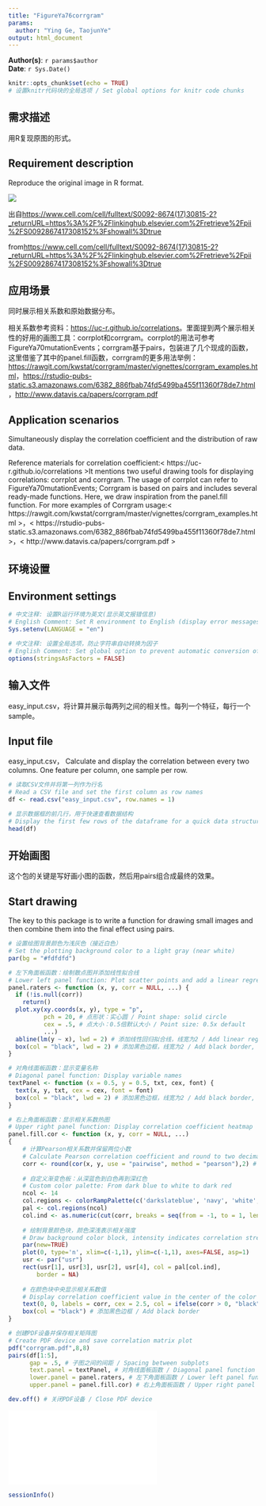 ```yaml
---
title: "FigureYa76corrgram"
params:
  author: "Ying Ge, TaojunYe"
output: html_document
---
```


**Author(s)**: `r params$author`  
**Date**: `r Sys.Date()`  


```r
knitr::opts_chunk$set(echo = TRUE)
# 设置knitr代码块的全局选项 / Set global options for knitr code chunks
```

## 需求描述

用R复现原图的形式。

## Requirement description

Reproduce the original image in R format.

![](example.png)

出自<https://www.cell.com/cell/fulltext/S0092-8674(17)30815-2?_returnURL=https%3A%2F%2Flinkinghub.elsevier.com%2Fretrieve%2Fpii%2FS0092867417308152%3Fshowall%3Dtrue>

from<https://www.cell.com/cell/fulltext/S0092-8674(17)30815-2?_returnURL=https%3A%2F%2Flinkinghub.elsevier.com%2Fretrieve%2Fpii%2FS0092867417308152%3Fshowall%3Dtrue>

## 应用场景

同时展示相关系数和原始数据分布。

相关系数参考资料：<https://uc-r.github.io/correlations>。里面提到两个展示相关性的好用的画图工具：corrplot和corrgram。corrplot的用法可参考FigureYa70mutationEvents；corrgram基于pairs，包装进了几个现成的函数，这里借鉴了其中的panel.fill函数，corrgram的更多用法举例：<https://rawgit.com/kwstat/corrgram/master/vignettes/corrgram_examples.html>，<https://rstudio-pubs-static.s3.amazonaws.com/6382_886fbab74fd5499ba455f11360f78de7.html>，<http://www.datavis.ca/papers/corrgram.pdf>

## Application scenarios

Simultaneously display the correlation coefficient and the distribution of raw data.

Reference materials for correlation coefficient:< https://uc-r.github.io/correlations >It mentions two useful drawing tools for displaying correlations: corrplot and corrgram. The usage of corrplot can refer to FigureYa70mutationEvents; Corrgram is based on pairs and includes several ready-made functions. Here, we draw inspiration from the panel.fill function. For more examples of Corrgram usage:< https://rawgit.com/kwstat/corrgram/master/vignettes/corrgram_examples.html >，< https://rstudio-pubs-static.s3.amazonaws.com/6382_886fbab74fd5499ba455f11360f78de7.html >，< http://www.datavis.ca/papers/corrgram.pdf >

## 环境设置

## Environment settings

```r
# 中文注释: 设置R运行环境为英文(显示英文报错信息)
# English Comment: Set R environment to English (display error messages in English)
Sys.setenv(LANGUAGE = "en") 

# 中文注释: 设置全局选项，防止字符串自动转换为因子
# English Comment: Set global option to prevent automatic conversion of strings to factors
options(stringsAsFactors = FALSE)
```

## 输入文件

easy_input.csv，将计算并展示每两列之间的相关性。每列一个特征，每行一个sample。

## Input file

easy_input.csv， Calculate and display the correlation between every two columns. One feature per column, one sample per row.

```r
# 读取CSV文件并将第一列作为行名
# Read a CSV file and set the first column as row names
df <- read.csv("easy_input.csv", row.names = 1)

# 显示数据框的前几行，用于快速查看数据结构
# Display the first few rows of the dataframe for a quick data structure overview
head(df)
```

## 开始画图

这个包的关键是写好画小图的函数，然后用pairs组合成最终的效果。

## Start drawing

The key to this package is to write a function for drawing small images and then combine them into the final effect using pairs.

```r
# 设置绘图背景颜色为浅灰色（接近白色）
# Set the plotting background color to a light gray (near white)
par(bg = "#fdfdfd")

# 左下角面板函数：绘制散点图并添加线性拟合线
# Lower left panel function: Plot scatter points and add a linear regression line
panel.raters <- function (x, y, corr = NULL, ...) {
  if (!is.null(corr)) 
    return()
  plot.xy(xy.coords(x, y), type = "p", 
          pch = 20, # 点形状：实心圆 / Point shape: solid circle
          cex = .5, # 点大小：0.5倍默认大小 / Point size: 0.5x default
          ...)
  abline(lm(y ~ x), lwd = 2) # 添加线性回归拟合线，线宽为2 / Add linear regression line, line width 2
  box(col = "black", lwd = 2) # 添加黑色边框，线宽为2 / Add black border, line width 2
}

# 对角线面板函数：显示变量名称
# Diagonal panel function: Display variable names
textPanel <- function (x = 0.5, y = 0.5, txt, cex, font) {
  text(x, y, txt, cex = cex, font = font)
  box(col = "black", lwd = 2) # 添加黑色边框，线宽为2 / Add black border, line width 2
}

# 右上角面板函数：显示相关系数热图
# Upper right panel function: Display correlation coefficient heatmap
panel.fill.cor <- function (x, y, corr = NULL, ...) 
{
    # 计算Pearson相关系数并保留两位小数
    # Calculate Pearson correlation coefficient and round to two decimal places
    corr <- round(cor(x, y, use = "pairwise", method = "pearson"),2) # Can be changed to "kendall" or "spearman"
    
    # 自定义渐变色板：从深蓝色到白色再到深红色
    # Custom color palette: From dark blue to white to dark red
    ncol <- 14
    col.regions <- colorRampPalette(c('darkslateblue', 'navy', 'white', 'firebrick3', 'red'))
    pal <- col.regions(ncol)
    col.ind <- as.numeric(cut(corr, breaks = seq(from = -1, to = 1, length.out = ncol + 1), include.lowest = TRUE))
    
    # 绘制背景颜色块，颜色深浅表示相关强度
    # Draw background color block, intensity indicates correlation strength
    par(new=TRUE)
    plot(0, type='n', xlim=c(-1,1), ylim=c(-1,1), axes=FALSE, asp=1)
    usr <- par("usr")
    rect(usr[1], usr[3], usr[2], usr[4], col = pal[col.ind], 
        border = NA)
    
    # 在颜色块中央显示相关系数值
    # Display correlation coefficient value in the center of the color block
    text(0, 0, labels = corr, cex = 2.5, col = ifelse(corr > 0, "black", "white"))
    box(col = "black") # 添加黑色边框 / Add black border
}

# 创建PDF设备并保存相关矩阵图
# Create PDF device and save correlation matrix plot
pdf("corrgram.pdf",8,8)
pairs(df[1:5], 
      gap = .5, # 子图之间的间距 / Spacing between subplots
      text.panel = textPanel, # 对角线面板函数 / Diagonal panel function
      lower.panel = panel.raters, # 左下角面板函数 / Lower left panel function
      upper.panel = panel.fill.cor) # 右上角面板函数 / Upper right panel function

dev.off() # 关闭PDF设备 / Close PDF device
```

![](corrgram.pdf)

```r
sessionInfo()
```